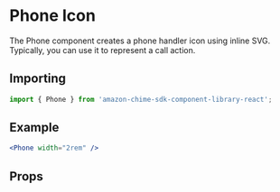 

<Meta of={PhoneStories} />

# Phone Icon

The Phone component creates a phone handler icon using inline SVG. Typically, you can use it to represent a call action.

## Importing

```javascript
import { Phone } from 'amazon-chime-sdk-component-library-react';
```

## Example

<ThemeProvider theme={lightTheme}>
  <GlobalStyles />
  <Canvas>
    <Phone width="2rem" />
  </Canvas>
</ThemeProvider>

```jsx
<Phone width="2rem" />
```

## Props

<ArgTypes of={Phone} />
